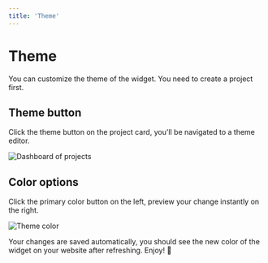 ```yaml
---
title: 'Theme'
---
```


# Theme

You can customize the theme of the widget. You need to create a project first.

## Theme button

Click the theme button on the project card, you'll be navigated to a theme editor.

![Dashboard of projects](/images/docs/features/theme/dashboard.png)

## Color options

Click the primary color button on the left, preview your change instantly on the right.

![Theme color](/images/docs/features/theme/theme-color.png)

Your changes are saved automatically, you should see the new color of the widget on your website after refreshing. Enjoy! 🥳
